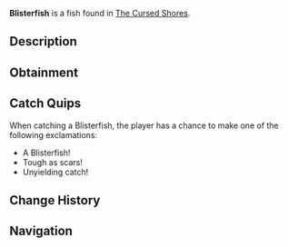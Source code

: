 {{FishInfobox
|image          = Blisterfish.png
|rarity         = Common
|sea            = Second Sea
|location       = [[The Cursed Shores]]
|sublocation    = 
|sources        = Fishing Rod
|radar_location = 
|prog_speed     = -25
|xp             = 90
|weather        = Rain
|time           = Night
|season         = Autumn
|bait           = Worm
|base_weight    = 2
|base_value     = 100
|weight_range   = 1.2
|base_chance    = 120
|base_resil     = 15
}}
'''Blisterfish''' is a {{Rarity|Common}} fish found in [[The Cursed Shores]].

== Description ==
{{Description|A relentless survivor that thrives where others falter.|Bestiary Entry}}

== Obtainment ==
{{Description|It lurks where the waters grow bitter.|Bestiary Hint}}
{{Fish Availability|
The Cursed Shores
|top_rods      = 
Free Spirit Rod\343182.66\385162.99;
Leviathan's Fang Rod\268257.98\273018.67;
Trident Rod\259844.05\253298.26;
Azure Of Lagoon\231946.61\233132.77;
Egg Rod\200946.95\201093.36;
Training Rod\141309.65\180670.6;
Flimsy Rod\132330.71\167347.83;
Resourceful Rod\145180.49\121382.35;
Verdant Shear Rod\193489.87\190714.7;
Blazebringer Rod\185464.66\179199.7;
No-Life Rod\178772.15\168156.54;
Seraphic Rod\149123.62\145367.01;
Ethereal Prism Rod\140702.23\141195.85;
Challenger's Rod\136056.77\136144.57;
Rod Of The Forgotten Fang\131374.88\125783.05;
Depthseeker Rod\127577.01\131343.75;
Rod Of The Exalted One\127522.31\129629.29;
Avalanche Rod\125969.17\128002.27;
Rod Of The Depths\124912.8\124422.29;
Volcanic Rod\121526.58\132585.88;
Zeus Rod\117505.85\131722.53;
Steady Rod\116838.56\115381.69
|recommended   = Free Spirit Rod
}}

== Catch Quips ==
When catching a Blisterfish, the player has a chance to make one of the following exclamations:
* A Blisterfish!
* Tough as scars!
* Unyielding catch!

== Change History ==
{{Change History|{{subst:Current Version}}}}

== Navigation ==
{{Fish Navbox|The Cursed Shores}}